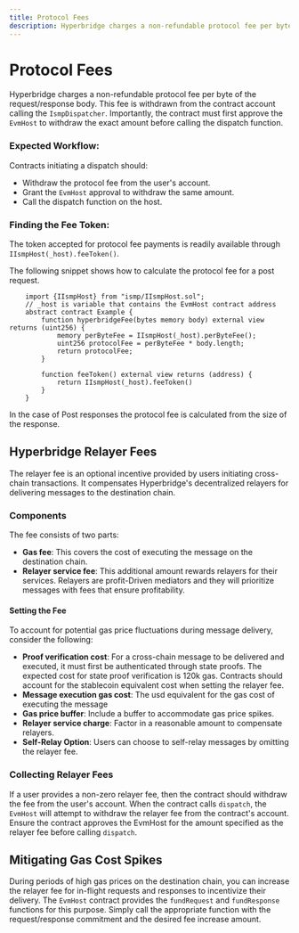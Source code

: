 ```yaml
---
title: Protocol Fees
description: Hyperbridge charges a non-refundable protocol fee per byte of the request/response body. This fee is withdrawn from the contract account calling the `IsmpDispatcher`.
---
```


# Protocol Fees

Hyperbridge charges a non-refundable protocol fee per byte of the request/response body. This fee is withdrawn from the contract account calling the `IsmpDispatcher`. Importantly, the contract must first approve the `EvmHost` to withdraw the exact amount before calling the dispatch function.

### Expected Workflow:
Contracts initiating a dispatch should:
* Withdraw the protocol fee from the user's account.
* Grant the `EvmHost` approval to withdraw the same amount.
* Call the dispatch function on the host.

### Finding the Fee Token:
The token accepted for protocol fee payments is readily available through `IIsmpHost(_host).feeToken()`.

The following snippet shows how to calculate the protocol fee for a post request.
```solidity showLineNumbers
    import {IIsmpHost} from "ismp/IIsmpHost.sol";
    // _host is variable that contains the EvmHost contract address
    abstract contract Example {
        function hyperbridgeFee(bytes memory body) external view returns (uint256) {
            memory perByteFee = IIsmpHost(_host).perByteFee();
            uint256 protocolFee = perByteFee * body.length;
            return protocolFee;
        }

        function feeToken() external view returns (address) {
            return IIsmpHost(_host).feeToken()
        }
    }
```
In the case of Post responses the protocol fee is calculated from the size of the response.

## Hyperbridge Relayer Fees

The relayer fee is an optional incentive provided by users initiating cross-chain transactions. It compensates Hyperbridge's decentralized relayers for delivering messages to the destination chain.

### Components

The fee consists of two parts:
 - **Gas fee**:
    This covers the cost of executing the message on the destination chain.
 - **Relayer service fee**:
    This additional amount rewards relayers for their services. Relayers are profit-Driven mediators and they will prioritize messages with fees that ensure profitability.

#### Setting the Fee

To account for potential gas price fluctuations during message delivery, consider the following:

 - **Proof verification cost**: For a cross-chain message to be delivered and executed, it must first be authenticated through state proofs. The expected cost for state proof verification is 120k gas. Contracts should account for the stablecoin equivalent cost when setting the relayer fee.
 - **Message execution gas cost**:
    The usd equivalent for the gas cost of executing the message
 - **Gas price buffer**:
    Include a buffer to accommodate gas price spikes.
 - **Relayer service charge**:
    Factor in a reasonable amount to compensate relayers.
 - **Self-Relay Option**:
    Users can choose to self-relay messages by omitting the relayer fee.

### Collecting Relayer Fees
If a user provides a non-zero relayer fee, then the contract should withdraw the fee from the user's account.
When the contract calls `dispatch`, the  `EvmHost` will attempt to withdraw the relayer fee from the contract's account. Ensure the contract approves the EvmHost for the amount specified as the relayer fee before calling `dispatch`.


## Mitigating Gas Cost Spikes

During periods of high gas prices on the destination chain, you can increase the relayer fee for in-flight requests and responses to incentivize their delivery.
The `EvmHost` contract provides the `fundRequest` and `fundResponse` functions for this purpose. Simply call the appropriate function with the request/response commitment and the desired fee increase amount.
